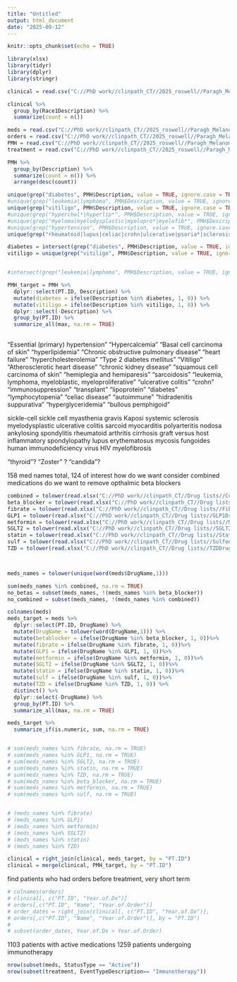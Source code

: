 ```yaml
---
title: "Untitled"
output: html_document
date: "2025-09-12"
---
```


```r
knitr::opts_chunk$set(echo = TRUE)
```

```r
library(xlsx)
library(tidyr)
library(dplyr)
library(stringr)

clinical = read.csv("C://PhD work//clinpath_CT//2025_roswell//Paragh_Melanoma_Update_20250911_clinical.csv")

clinical %>%
  group_by(Race1Description) %>%
  summarize(count = n())

meds = read.csv("C://PhD work//clinpath_CT//2025_roswell//Paragh_Melanoma_Update_20250911_meds.csv")
orders = read.csv("C://PhD work//clinpath_CT//2025_roswell//Paragh_Melanoma_Update_20250911_orders.csv")
PMH = read.csv("C://PhD work//clinpath_CT//2025_roswell//Paragh_Melanoma_Update_20250911_PMH.csv")
treatment = read.csv("C://PhD work//clinpath_CT//2025_roswell//Paragh_Melanoma_Update_20250911_treatment.csv")
```

```r
PMH %>%
  group_by(Description) %>%
  summarize(count = n()) %>%
  arrange(desc(count))

unique(grep("diabetes", PMH$Description, value = TRUE, ignore.case = TRUE))
#unique(grep("leukemia|lymphoma", PMH$Description, value = TRUE, ignore.case = TRUE))
unique(grep("vitiligo", PMH$Description, value = TRUE, ignore.case = TRUE))
#unique(grep("hyperchol*|hyperlip*", PMH$Description, value = TRUE, ignore.case = TRUE))
#unique(grep("myeloma|myelodysplastic|myelopro*|myelofib*", PMH$Description, value = TRUE, ignore.case = TRUE))
#unique(grep("hypertension", PMH$Description, value = TRUE, ignore.case = TRUE))
unique(grep("rheumatoid|lupus|celiac|crohn|ulcerative|psoria*|sclerosis|ankylosing|myasthenia|dermatomyositis", PMH$Description, value = TRUE, ignore.case = TRUE))

diabetes = intersect(grep("diabetes", PMH$Description, value = TRUE, ignore.case = TRUE), grep("prediabetes|family|induced|insipidus|pregnancy", PMH$Description, value = TRUE, invert = TRUE, ignore.case = TRUE))
vitiligo = unique(grep("vitiligo", PMH$Description, value = TRUE, ignore.case = TRUE))


#intersect(grep("leukemia|lymphoma", PMH$Description, value = TRUE, ignore.case = TRUE), grep("family", PMH$Description, value = TRUE, invert = TRUE, ignore.case = TRUE))

PMH_target = PMH %>%
  dplyr::select(PT.ID, Description) %>%
  mutate(diabetes = ifelse(Description %in% diabetes, 1, 0)) %>%
  mutate(vitiligo = ifelse(Description %in% vitiligo, 1, 0)) %>%
  dplyr::select(-Description) %>%
  group_by(PT.ID) %>%
  summarize_all(max, na.rm = TRUE)
  

```
"Essential (primary) hypertension"
"Hypercalcemia"
"Basal cell carcinoma of skin"
"hyperlipidemia"
"Chronic obstructive pulmonary disease"
"heart failure"
"hypercholesterolemia"
"Type 2 diabetes mellitus"
"Vitiligo"
"Atherosclerotic heart disease"
"chronic kidney disease"
"squamous cell carcinoma of skin"
"hemiplegia and hemiparesis"
"sarcoidosis"
"leukemia, lymphoma, myeloblastic, myeloproliferative"
"ulcerative colitis"
"crohn"
"immunosuppression"
"transplant"
"lipoprotein"
"diabetes"
"lymphocytopenia"
"celiac disease"
"autoimmune"
"hidradenitis suppurativa"
"hyperglyceridemia"
"bullous pemphigoid"

sickle-cell
sickle cell
myasthenia gravis
Kaposi
systemic sclerosis
myelodysplastic
ulcerative colitis
sarcoid myocarditis
polyarteritis nodosa
ankylosing spondylitis
rheumatoid arthritis
cirrhosis
graft versus host
inflammatory spondylopathy
lupus erythematosus
mycosis fungoides
human immunodeficiency virus
HIV
myelofibrosis


"thyroid"?
"Zoster" ?
"candida"?

158 med names total, 124 of interest
how do we want consider combined medications
do we want to remove opthalmic beta blockers
```r
combined = tolower(read.xlsx("C://PhD work//clinpath_CT//Drug lists//CombinedDrugList.xlsx", 1, startRow = 1)$Drug.Names)
beta_blocker = tolower(read.xlsx("C://PhD work//clinpath_CT//Drug lists//BetaBlockerDrugNames.xlsx", 1, startRow = 1)$Drug.Names)
fibrate = tolower(read.xlsx("C://PhD work//clinpath_CT//Drug lists//FibrateDrugNames.xlsx", 1, startRow = 1)$Drug.Name)
GLP1 = tolower(read.xlsx("C://PhD work//clinpath_CT//Drug lists//GLP1DrugNames.xlsx", 1, startRow = 1)$Drug.Names)
metformin = tolower(read.xlsx("C://PhD work//clinpath_CT//Drug lists//MetforminDrugNames.xlsx", 2, startRow = 1)$Drugnames)
SGLT2 = tolower(read.xlsx("C://PhD work//clinpath_CT//Drug lists//SGLT2DrugNames.xlsx", 1, startRow = 1)$Drug.Names)
statin = tolower(read.xlsx("C://PhD work//clinpath_CT//Drug lists//StatinDrugNames.xlsx", 2, startRow = 1)$Drug.Name)
sulf = tolower(read.xlsx("C://PhD work//clinpath_CT//Drug lists//SulfonylureaDrugNames.xlsx", 1, startRow = 1)$Drug.Names)
TZD = tolower(read.xlsx("C://PhD work//clinpath_CT//Drug lists//TZDDrugNames.xlsx", 1, startRow = 1)$Drug.Names)



meds_names = tolower(unique(word(meds$DrugName,1)))

sum(meds_names %in% combined, na.rm = TRUE)
no_betas = subset(meds_names, !(meds_names %in% beta_blocker))
no_combined = subset(meds_names, !(meds_names %in% combined))

colnames(meds)
meds_target = meds %>%
  dplyr::select(PT.ID, DrugName) %>%
  mutate(DrugName = tolower(word(DrugName,1))) %>%
  mutate(betablocker = ifelse(DrugName %in% beta_blocker, 1, 0))%>%
  mutate(fibrate = ifelse(DrugName %in% fibrate, 1, 0))%>%
  mutate(GLP1 = ifelse(DrugName %in% GLP1, 1, 0))%>%
  mutate(metformin = ifelse(DrugName %in% metformin, 1, 0))%>%
  mutate(SGLT2 = ifelse(DrugName %in% SGLT2, 1, 0))%>%
  mutate(statin = ifelse(DrugName %in% statin, 1, 0))%>%
  mutate(sulf = ifelse(DrugName %in% sulf, 1, 0))%>%
  mutate(TZD = ifelse(DrugName %in% TZD, 1, 0)) %>%
  distinct() %>%
  dplyr::select(-DrugName) %>%
  group_by(PT.ID) %>%
  summarize_all(max, na.rm = TRUE)

meds_target %>%
  summarize_if(is.numeric, sum, na.rm = TRUE)


# sum(meds_names %in% fibrate, na.rm = TRUE)
# sum(meds_names %in% GLP1, na.rm = TRUE)
# sum(meds_names %in% SGLT2, na.rm = TRUE)
# sum(meds_names %in% statin, na.rm = TRUE)
# sum(meds_names %in% TZD, na.rm = TRUE)
# sum(meds_names %in% beta_blocker, na.rm = TRUE)
# sum(meds_names %in% metformin, na.rm = TRUE)
# sum(meds_names %in% sulf, na.rm = TRUE)


# (meds_names %in% fibrate)
# (meds_names %in% GLP1)
# (meds_names %in% metformin)
# (meds_names %in% SGLT2)
# (meds_names %in% statin)
# (meds_names %in% TZD)

```
```r
clinical = right_join(clinical, meds_target, by = "PT.ID")
clinical = merge(clinical, PMH_target, by = "PT.ID")
```

find patients who had orders before treatment, very short term
```r
# colnames(orders)
# clinical[, c("PT.ID", "Year.of.Dx")]
# orders[,c("PT.ID", "Name", "Year.of.Order")]
# order_dates = right_join(clinical[, c("PT.ID", "Year.of.Dx")], 
# orders[,c("PT.ID", "Name", "Year.of.Order")], by = "PT.ID")
# 
# subset(order_dates, Year.of.Dx > Year.of.Order)
```

1103 patients with active medications
1259 patients undergoing immunotherapy
```r
nrow(subset(meds, StatusType == "Active"))
nrow(subset(treatment, EventTypeDescription== "Immunotherapy"))
```

